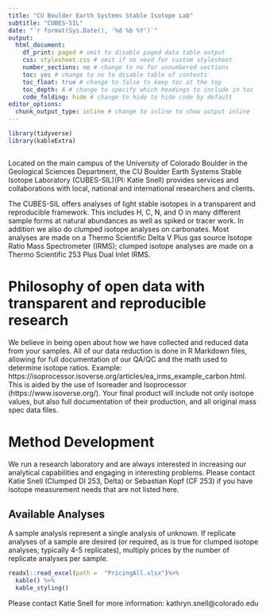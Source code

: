 ```yaml
---
title: "CU Boulder Earth Systems Stable Isotope Lab"
subtitle: "CUBES-SIL"
date: "`r format(Sys.Date(), '%d %b %Y')`"
output:
  html_document: 
    df_print: paged # omit to disable paged data table output
    css: stylesheet.css # omit if no need for custom stylesheet
    number_sections: no # change to no for unnumbered sections
    toc: yes # change to no to disable table of contents
    toc_float: true # change to false to keep toc at the top
    toc_depth: 4 # change to specify which headings to include in toc
    code_folding: hide # change to hide to hide code by default
editor_options:
  chunk_output_type: inline # change to inline to show output inline
---
```



```r
library(tidyverse)
library(kableExtra)
```

```r

```

Located on the main campus of the University of Colorado Boulder in the Geological Sciences Department, the CU Boulder Earth Systems Stable Isotope Laboratory (CUBES-SIL)(PI: Katie Snell) provides services and collaborations with local, national and international researchers and clients.

The CUBES-SIL offers analyses of light stable isotopes in a transparent and reproducible framework. This includes H, C, N, and O in many different sample forms at natural abundances as well as spiked or tracer work. In addition we also do clumped isotope analyses on carbonates. Most analyses are made on a Thermo Scientific Delta V Plus gas source Isotope Ratio Mass Spectrometer (IRMS); clumped isotope analyses are made on a Thermo Scientific 253 Plus Dual Inlet IRMS.

# Philosophy of open data with transparent and reproducible research
We believe in being open about how we have collected and reduced data from your samples. All of our data reduction is done in R Markdown files, allowing for full documentation of our QA/QC and the math used to determine isotope ratios. Example: https://isoprocessor.isoverse.org/articles/ea_irms_example_carbon.html. This is aided by the use of Isoreader and Isoprocessor (https://www.isoverse.org/). Your final product will include not only isotope values, but also full documentation of their production, and all original mass spec data files.

# Method Development
We run a research laboratory and are always interested in increasing our analytical capabilities and engaging in interesting problems. Please contact Katie Snell (Clumped DI 253, Delta) or Sebastian Kopf (CF 253) if you have isotope measurement needs that are not listed here.

## Available Analyses
A sample analysis represent a single analysis of unknown. If replicate analyses of a sample are desired (or required, as is true for clumped isotope analyses; typically 4-5 replicates), multiply prices by the number of replicate analyses per sample.
```r
readxl::read_excel(path =  "PricingAll.xlsx")%>%
  kable() %>%
  kable_styling()
```

Please contact Katie Snell for more information: kathryn.snell@colorado.edu











